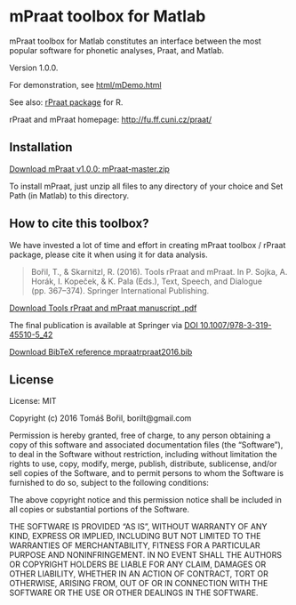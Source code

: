 # mPraat toolbox for Matlab

mPraat toolbox for Matlab constitutes an interface between the most popular software for phonetic analyses, Praat, and Matlab.

Version 1.0.0.

For demonstration, see [html/mDemo.html](http://htmlpreview.github.com/?https://github.com/bbTomas/mPraat/blob/master/html/mDemo.html)

See also: [rPraat package](https://github.com/bbTomas/rPraat) for R.

rPraat and mPraat homepage: [http://fu.ff.cuni.cz/praat/](http://fu.ff.cuni.cz/praat/)

## Installation

[Download mPraat v1.0.0: mPraat-master.zip](https://github.com/bbTomas/mPraat/archive/master.zip)

To install mPraat, just unzip all files to any directory of your choice and Set Path (in Matlab) to this directory.


## How to cite this toolbox?
We have invested a lot of time and effort in creating mPraat toolbox / rPraat package, please cite it when using it for data analysis.

> Bořil, T., & Skarnitzl, R. (2016). Tools rPraat and mPraat. In P. Sojka, A. Horák, I. Kopeček, & K. Pala (Eds.), Text, Speech, and Dialogue (pp. 367–374). Springer International Publishing.

[Download Tools rPraat and mPraat manuscript .pdf](http://fu.ff.cuni.cz/praat/boril_skarnitzl_2016_Tools_rPraat_and_mPraat_[manuscript].pdf)

The final publication is available at Springer via [DOI 10.1007/978-3-319-45510-5_42](http://dx.doi.org/10.1007/978-3-319-45510-5_42)


[Download BibTeX reference mpraatrpraat2016.bib](http://fu.ff.cuni.cz/praat/mpraatrpraat2016.bib)

## License

License: MIT

Copyright (c) 2016 Tomáš Bořil, borilt@gmail.com


Permission is hereby granted, free of charge, to any person obtaining a copy of this software and associated documentation files (the "Software"), to deal in the Software without restriction, including without limitation the rights to use, copy, modify, merge, publish, distribute, sublicense, and/or sell copies of the Software, and to permit persons to whom the Software is furnished to do so, subject to the following conditions:

The above copyright notice and this permission notice shall be included in all copies or substantial portions of the Software.

THE SOFTWARE IS PROVIDED "AS IS", WITHOUT WARRANTY OF ANY KIND, EXPRESS OR IMPLIED, INCLUDING BUT NOT LIMITED TO THE WARRANTIES OF MERCHANTABILITY, FITNESS FOR A PARTICULAR PURPOSE AND NONINFRINGEMENT. IN NO EVENT SHALL THE AUTHORS OR COPYRIGHT HOLDERS BE LIABLE FOR ANY CLAIM, DAMAGES OR OTHER LIABILITY, WHETHER IN AN ACTION OF CONTRACT, TORT OR OTHERWISE, ARISING FROM, OUT OF OR IN CONNECTION WITH THE SOFTWARE OR THE USE OR OTHER DEALINGS IN THE SOFTWARE.
